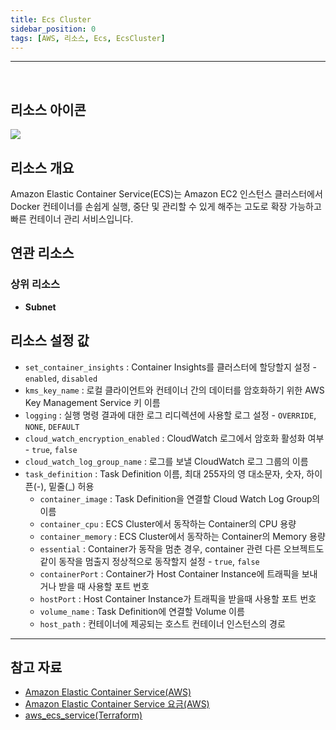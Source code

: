 ```yaml
---
title: Ecs Cluster
sidebar_position: 0
tags: [AWS, 리소스, Ecs, EcsCluster]
---
```





<hr />
<br />

## 리소스 아이콘

<img src={icon} />

## 리소스 개요

Amazon Elastic Container Service(ECS)는 Amazon EC2 인스턴스 클러스터에서 Docker 컨테이너를 손쉽게 실행, 중단 및 관리할 수 있게 해주는 고도로 확장 가능하고 빠른 컨테이너 관리 서비스입니다.

## 연관 리소스

### 상위 리소스

-   **Subnet**

## 리소스 설정 값

-   `set_container_insights` : Container Insights를 클러스터에 할당할지 설정 - `enabled`, `disabled`
-   `kms_key_name` : 로컬 클라이언트와 컨테이너 간의 데이터를 암호화하기 위한 AWS Key Management Service 키 이름
-   `logging` : 실행 명령 결과에 대한 로그 리디렉션에 사용할 로그 설정 - `OVERRIDE`, `NONE`, `DEFAULT`
-   `cloud_watch_encryption_enabled` : CloudWatch 로그에서 암호화 활성화 여부 - `true`, `false`
-   `cloud_watch_log_group_name` : 로그를 보낼 CloudWatch 로그 그룹의 이름
-   `task_definition` : Task Definition 이름, 최대 255자의 영 대소문자, 숫자, 하이픈(-), 밑줄(\_) 허용
    -   `container_image` : Task Definition을 연결할 Cloud Watch Log Group의 이름
    -   `container_cpu` : ECS Cluster에서 동작하는 Container의 CPU 용량
    -   `container_memory` : ECS Cluster에서 동작하는 Container의 Memory 용량
    -   `essential` : Container가 동작을 멈춘 경우, container 관련 다른 오브젝트도 같이 동작을 멈출지 정상적으로 동작할지 설정 - `true`, `false`
    -   `containerPort` : Container가 Host Container Instance에 트래픽을 보내거나 받을 때 사용할 포트 번호
    -   `hostPort` : Host Container Instance가 트래픽을 받을때 사용할 포트 번호
    -   `volume_name` : Task Definition에 연결할 Volume 이름
    -   `host_path` : 컨테이너에 제공되는 호스트 컨테이너 인스턴스의 경로

---

## 참고 자료

-   [Amazon Elastic Container Service(AWS)](https://docs.aws.amazon.com/ko_kr/AmazonECS/latest/developerguide/Welcome.html)
-   [Amazon Elastic Container Service 요금(AWS)](https://aws.amazon.com/ko/ecs/pricing/?nc2=type_a)
-   [aws_ecs_service(Terraform)](https://registry.terraform.io/providers/hashicorp/aws/latest/docs/resources/ecs_service)
